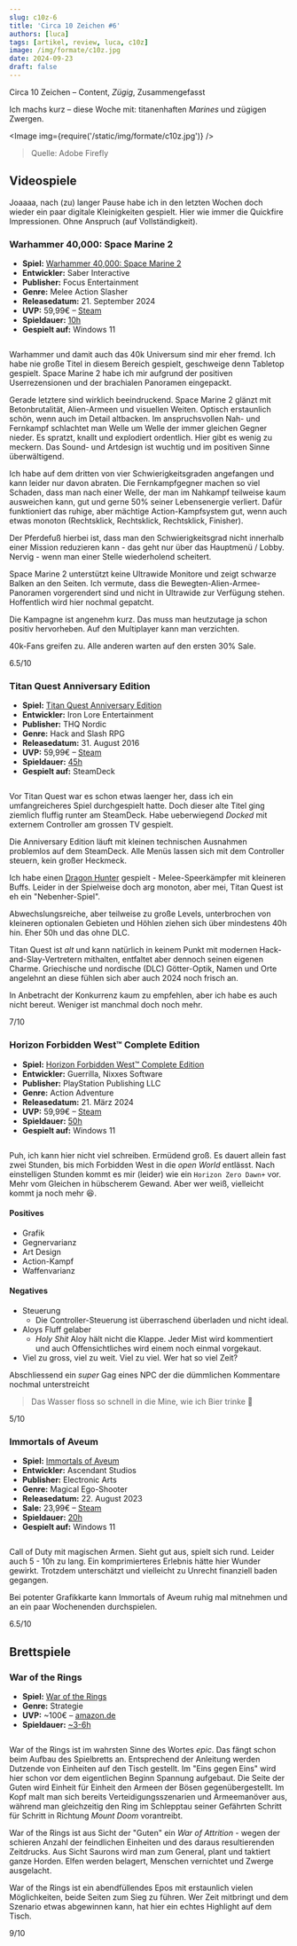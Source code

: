 ```yaml
---
slug: c10z-6
title: 'Circa 10 Zeichen #6'
authors: [luca]
tags: [artikel, review, luca, c10z]
image: /img/formate/c10z.jpg
date: 2024-09-23
draft: false
---
```



Circa 10 Zeichen – Content, _Zügig_, Zusammengefasst

Ich machs kurz – diese Woche mit: titanenhaften *Marines* und zügigen Zwergen.

<Image img={require('/static/img/formate/c10z.jpg')} />

> Quelle: Adobe Firefly

<!--truncate-->

## Videospiele

Joaaaa, nach (zu) langer Pause habe ich in den letzten Wochen doch wieder ein paar digitale Kleinigkeiten gespielt. Hier wie immer die Quickfire Impressionen. Ohne Anspruch (auf Vollständigkeit).

### Warhammer 40,000: Space Marine 2

- **Spiel:** [Warhammer 40,000: Space Marine 2](https://store.steampowered.com/app/2183900/Warhammer_40000_Space_Marine_2)
- **Entwickler:** Saber Interactive
- **Publisher:** Focus Entertainment
- **Genre:** Melee Action Slasher
- **Releasedatum:** 21. September 2024
- **UVP:** 59,99€ – [Steam](https://store.steampowered.com/app/2183900/Warhammer_40000_Space_Marine_2)
- **Spieldauer:** [10h](https://howlongtobeat.com/game/101254)
- **Gespielt auf:** Windows 11

<Image img="https://shared.akamai.steamstatic.com/store_item_assets/steam/apps/2183900/header.jpg" />

Warhammer und damit auch das 40k Universum sind mir eher fremd. Ich habe nie große Titel in diesem Bereich gespielt, geschweige denn Tabletop gespielt. Space Marine 2 habe ich mir aufgrund der positiven Userrezensionen und der brachialen Panoramen eingepackt.

Gerade letztere sind wirklich beeindruckend. Space Marine 2 glänzt mit Betonbrutalität, Alien-Armeen und visuellen Weiten. Optisch erstaunlich schön, wenn auch im Detail altbacken. Im anspruchsvollen Nah- und Fernkampf schlachtet man Welle um Welle der immer gleichen Gegner nieder. Es spratzt, knallt und explodiert ordentlich. Hier gibt es wenig zu meckern. Das Sound- und Artdesign ist wuchtig und im positiven Sinne überwältigend.

Ich habe auf dem dritten von vier Schwierigkeitsgraden angefangen und kann leider nur davon abraten. Die Fernkampfgegner machen so viel Schaden, dass man nach einer Welle, der man im Nahkampf teilweise kaum ausweichen kann, gut und gerne 50% seiner Lebensenergie verliert. Dafür funktioniert das ruhige, aber mächtige Action-Kampfsystem gut, wenn auch etwas monoton (Rechtsklick, Rechtsklick, Rechtsklick, Finisher).

Der Pferdefuß hierbei ist, dass man den Schwierigkeitsgrad nicht innerhalb einer Mission reduzieren kann - das geht nur über das Hauptmenü / Lobby. Nervig - wenn man einer Stelle wiederholend scheitert.

Space Marine 2 unterstützt keine Ultrawide Monitore und zeigt schwarze Balken an den Seiten. Ich vermute, dass die Bewegten-Alien-Armee-Panoramen vorgerendert sind und nicht in Ultrawide zur Verfügung stehen. Hoffentlich wird hier nochmal gepatcht.

Die Kampagne ist angenehm kurz. Das muss man heutzutage ja schon positiv hervorheben.
Auf den Multiplayer kann man verzichten.

40k-Fans greifen zu. Alle anderen warten auf den ersten 30% Sale.

6.5/10

### Titan Quest Anniversary Edition

- **Spiel:** [Titan Quest Anniversary Edition](https://store.steampowered.com/app/475150/Titan_Quest_Anniversary_Edition/)
- **Entwickler:** Iron Lore Entertainment
- **Publisher:** THQ Nordic
- **Genre:** Hack and Slash RPG
- **Releasedatum:** 31. August 2016
- **UVP:** 59,99€ – [Steam](https://store.steampowered.com/app/475150/Titan_Quest_Anniversary_Edition/)
- **Spieldauer:** [45h](https://howlongtobeat.com/game/39689)
- **Gespielt auf:** SteamDeck

<Image img="https://shared.akamai.steamstatic.com/store_item_assets/steam/apps/475150/header.jpg" />

Vor Titan Quest war es schon etwas laenger her, dass ich ein umfangreicheres Spiel durchgespielt hatte. Doch dieser alte Titel ging ziemlich fluffig runter am SteamDeck. Habe ueberwiegend *Docked* mit externem Controller am grossen TV gespielt.

Die Anniversary Edition läuft mit kleinen technischen Ausnahmen problemlos auf dem SteamDeck. Alle Menüs lassen sich mit dem Controller steuern, kein großer Heckmeck.

Ich habe einen [Dragon Hunter](https://steamcommunity.com/sharedfiles/filedetails/?id=1391778605) gespielt - Melee-Speerkämpfer mit kleineren Buffs. Leider in der Spielweise doch arg monoton, aber mei, Titan Quest ist eh ein "Nebenher-Spiel".

Abwechslungsreiche, aber teilweise zu große Levels, unterbrochen von kleineren optionalen Gebieten und Höhlen ziehen sich über mindestens 40h hin. Eher 50h und das ohne DLC.

Titan Quest ist *alt* und kann natürlich in keinem Punkt mit modernen Hack-and-Slay-Vertretern mithalten, entfaltet aber dennoch seinen eigenen Charme. Griechische und nordische (DLC) Götter-Optik, Namen und Orte angelehnt an diese fühlen sich aber auch 2024 noch frisch an.

In Anbetracht der Konkurrenz kaum zu empfehlen, aber ich habe es auch nicht bereut. Weniger ist manchmal doch noch mehr.

7/10

### Horizon Forbidden West™ Complete Edition

- **Spiel:** [Horizon Forbidden West™ Complete Edition](https://store.steampowered.com/app/2420110/Horizon_Forbidden_West_Complete_Edition/)
- **Entwickler:**  Guerrilla, Nixxes Software
- **Publisher:** PlayStation Publishing LLC
- **Genre:** Action Adventure
- **Releasedatum:** 21. März 2024
- **UVP:** 59,99€ – [Steam](https://store.steampowered.com/app/2420110/Horizon_Forbidden_West_Complete_Edition/)
- **Spieldauer:** [50h](https://howlongtobeat.com/game/39689)
- **Gespielt auf:** Windows 11

<Image img="https://shared.akamai.steamstatic.com/store_item_assets/steam/apps/2420110/header.jpg" />

Puh, ich kann hier nicht viel schreiben. Ermüdend groß. Es dauert allein fast zwei Stunden, bis mich Forbidden West in die *open World* entlässt. Nach einstelligen Stunden kommt es mir (leider) wie ein `Horizon Zero Dawn+` vor. Mehr vom Gleichen in hübscherem Gewand. Aber wer weiß, vielleicht kommt ja noch mehr 😆.

#### Positives

+ Grafik
+ Gegnervarianz
+ Art Design
+ Action-Kampf
+ Waffenvarianz

#### Negatives

- Steuerung
  - Die Controller-Steuerung ist überraschend überladen und nicht ideal.
- Aloys Fluff gelaber
  - *Holy Shit* Aloy hält nicht die Klappe. Jeder Mist wird kommentiert und auch Offensichtliches wird einem noch einmal vorgekaut.
- Viel zu gross, viel zu weit. Viel zu viel. Wer hat so viel Zeit?

Abschliessend ein *super* Gag eines NPC der die dümmlichen Kommentare nochmal unterstreicht

> Das Wasser floss so schnell in die Mine, wie ich Bier trinke 🍻

5/10

### Immortals of Aveum

- **Spiel:** [Immortals of Aveum](https://store.steampowered.com/app/2009100/Immortals_of_Aveum/)
- **Entwickler:** Ascendant Studios
- **Publisher:** Electronic Arts
- **Genre:** Magical Ego-Shooter
- **Releasedatum:** 22. August 2023
- **Sale:** 23,99€ – [Steam](https://store.steampowered.com/app/2009100/Immortals_of_Aveum/)
- **Spieldauer:** [20h](https://howlongtobeat.com/game/118227)
- **Gespielt auf:** Windows 11

<Image img="https://cdn.akamai.steamstatic.com/steam/apps/2009100/header_alt_assets_0.jpg" />

Call of Duty mit magischen Armen. Sieht gut aus, spielt sich rund. Leider auch 5 - 10h zu lang. Ein komprimierteres Erlebnis hätte hier Wunder gewirkt.
Trotzdem unterschätzt und vielleicht zu Unrecht finanziell baden gegangen.

Bei potenter Grafikkarte kann Immortals of Aveum ruhig mal mitnehmen und an ein paar Wochenenden durchspielen.

6.5/10

## Brettspiele

### War of the Rings

- **Spiel:** [War of the Rings](https://boardgamegeek.com/boardgame/115746/war-ring-second-edition)
- **Genre:** Strategie
- **UVP:** ~100€ – [amazon.de](https://www.amazon.de/Fantasy-Flight-Games-Ring-Board/dp/1903385113)
- **Spieldauer:** [~3-6h](https://boardgamegeek.com/boardgame/115746/war-ring-second-edition)

<Image img="https://www.boardgamequest.com/wp-content/uploads/2021/05/War-of-the-Ring-Game-Experience.jpg" />

War of the Rings ist im wahrsten Sinne des Wortes *epic*. Das fängt schon beim Aufbau des Spielbretts an. Entsprechend der Anleitung werden Dutzende von Einheiten auf den Tisch gestellt. Im "Eins gegen Eins" wird hier schon vor dem eigentlichen Beginn Spannung aufgebaut. Die Seite der Guten wird Einheit für Einheit den Armeen der Bösen gegenübergestellt. Im Kopf malt man sich bereits Verteidigungsszenarien und Armeemanöver aus, während man gleichzeitig den Ring im Schlepptau seiner Gefährten Schritt für Schritt in Richtung *Mount Doom* vorantreibt.

War of the Rings ist aus Sicht der "Guten" ein *War of Attrition* - wegen der schieren Anzahl der feindlichen Einheiten und des daraus resultierenden Zeitdrucks.
Aus Sicht Saurons wird man zum General, plant und taktiert ganze Horden. Elfen werden belagert, Menschen vernichtet und Zwerge ausgelacht.

War of the Rings ist ein abendfüllendes Epos mit erstaunlich vielen Möglichkeiten, beide Seiten zum Sieg zu führen.
Wer Zeit mitbringt und dem Szenario etwas abgewinnen kann, hat hier ein echtes Highlight auf dem Tisch.

9/10
